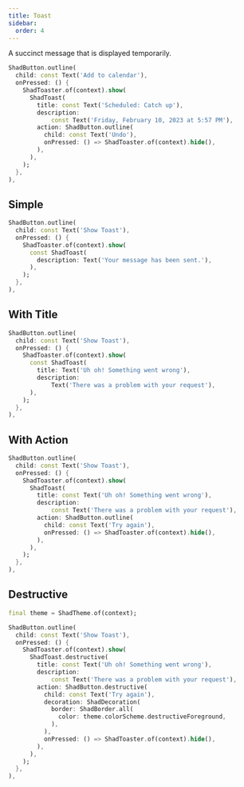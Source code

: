 ```yaml
---
title: Toast
sidebar:
  order: 4
---
```



A succinct message that is displayed temporarily.

<Preview src="toast?style=schedule" minHeight="400px">

```dart
ShadButton.outline(
  child: const Text('Add to calendar'),
  onPressed: () {
    ShadToaster.of(context).show(
      ShadToast(
        title: const Text('Scheduled: Catch up'),
        description:
            const Text('Friday, February 10, 2023 at 5:57 PM'),
        action: ShadButton.outline(
          child: const Text('Undo'),
          onPressed: () => ShadToaster.of(context).hide(),
        ),
      ),
    );
  },
),
```

</Preview>

## Simple

<Preview src="toast?style=simple" minHeight="400px">

```dart
ShadButton.outline(
  child: const Text('Show Toast'),
  onPressed: () {
    ShadToaster.of(context).show(
      const ShadToast(
        description: Text('Your message has been sent.'),
      ),
    );
  },
),
```

</Preview>

## With Title

<Preview src="toast?style=withTitle" minHeight="400px">

```dart
ShadButton.outline(
  child: const Text('Show Toast'),
  onPressed: () {
    ShadToaster.of(context).show(
      const ShadToast(
        title: Text('Uh oh! Something went wrong'),
        description:
            Text('There was a problem with your request'),
      ),
    );
  },
),
```

</Preview>

## With Action

<Preview src="toast?style=withAction" minHeight="400px">

```dart
ShadButton.outline(
  child: const Text('Show Toast'),
  onPressed: () {
    ShadToaster.of(context).show(
      ShadToast(
        title: const Text('Uh oh! Something went wrong'),
        description:
            const Text('There was a problem with your request'),
        action: ShadButton.outline(
          child: const Text('Try again'),
          onPressed: () => ShadToaster.of(context).hide(),
        ),
      ),
    );
  },
),
```

</Preview>

## Destructive

<Preview src="toast?style=destructive" minHeight="400px">

```dart
final theme = ShadTheme.of(context);

ShadButton.outline(
  child: const Text('Show Toast'),
  onPressed: () {
    ShadToaster.of(context).show(
      ShadToast.destructive(
        title: const Text('Uh oh! Something went wrong'),
        description:
            const Text('There was a problem with your request'),
        action: ShadButton.destructive(
          child: const Text('Try again'),
          decoration: ShadDecoration(
            border: ShadBorder.all(
              color: theme.colorScheme.destructiveForeground,
            ),
          ),
          onPressed: () => ShadToaster.of(context).hide(),
        ),
      ),
    );
  },
),
```

</Preview>
